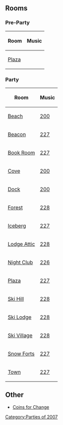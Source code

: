 {{CPW|Christmas Party 2007|Christmas Party 2007}}

==Rooms==
===Pre-Party===
{|class="wikitable" style="margin: 1em auto;"
!Room!!Music
|-
|[[Media:RoomsPlaza-ChristmasParty2007Pre.swf|Plaza]]||{{n/a}}
|}

===Party===
{|class="wikitable" style="margin: 1em auto;"
!Room!!Music
|-
|[[Media:RoomsBeach-ChristmasParty2007.swf|Beach]]||[[Media:Music200.swf|200]]
|-
|[[Media:RoomsBeacon-ChristmasParty2007.swf|Beacon]]||[[Media:Music227.swf|227]]
|-
|[[Media:RoomsBook-ChristmasParty2007.swf|Book Room]]||[[Media:Music227.swf|227]]
|-
|[[Media:RoomsCove-ChristmasParty2007.swf|Cove]]||[[Media:Music200.swf|200]]
|-
|[[Media:RoomsDock-ChristmasParty2007.swf|Dock]]||[[Media:Music200.swf|200]]
|-
|[[Media:RoomsForest-ChristmasParty2007.swf|Forest]]||[[Media:Music228.swf|228]]
|-
|[[Media:RoomsBerg-ChristmasParty2007.swf|Iceberg]]||[[Media:Music227.swf|227]]
|-
|[[Media:RoomsAttic-ChristmasParty2007.swf|Lodge Attic]]||[[Media:Music228.swf|228]]
|-
|[[Media:RoomsDance-ChristmasParty2007.swf|Night Club]]||[[Media:Music226.swf|226]]
|-
|[[Media:RoomsPlaza-ChristmasParty2007.swf|Plaza]]||[[Media:Music227.swf|227]]
|-
|[[Media:RoomsMtn-ChristmasParty2007.swf|Ski Hill]]||[[Media:Music228.swf|228]]
|-
|[[Media:RoomsLodge-ChristmasParty2007.swf|Ski Lodge]]||[[Media:Music228.swf|228]]
|-
|[[Media:RoomsVillage-ChristmasParty2007.swf|Ski Village]]||[[Media:Music228.swf|228]]
|-
|[[Media:RoomsForts-ChristmasParty2007.swf|Snow Forts]]||[[Media:Music227.swf|227]]
|-
|[[Media:RoomsTown-ChristmasParty2007.swf|Town]]||[[Media:Music227.swf|227]]
|}

==Other==
*[[Media:ChristmasParty2007CoinsForChange.swf|Coins for Change]]


{{Parties}}
[[Category:Parties of 2007]]